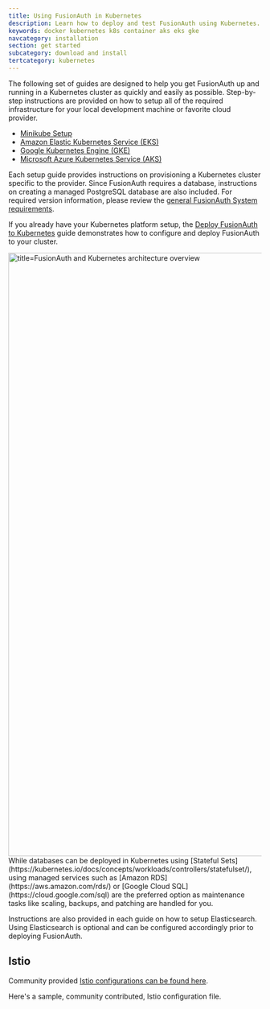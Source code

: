 ```yaml
---
title: Using FusionAuth in Kubernetes
description: Learn how to deploy and test FusionAuth using Kubernetes.
keywords: docker kubernetes k8s container aks eks gke
navcategory: installation
section: get started
subcategory: download and install
tertcategory: kubernetes
---
```



The following set of guides are designed to help you get FusionAuth up and running in a Kubernetes cluster as quickly and easily as possible.
Step-by-step instructions are provided on how to setup all of the required infrastructure for your local development machine or favorite cloud provider.

  * [Minikube Setup](/docs/get-started/download-and-install/kubernetes/minikube)
  * [Amazon Elastic Kubernetes Service (EKS)](/docs/get-started/download-and-install/kubernetes/eks)
  * [Google Kubernetes Engine (GKE)](/docs/get-started/download-and-install/kubernetes/gke)
  * [Microsoft Azure Kubernetes Service (AKS)](/docs/get-started/download-and-install/kubernetes/aks)

Each setup guide provides instructions on provisioning a Kubernetes cluster specific to the provider. Since FusionAuth requires a database, instructions on creating a managed PostgreSQL database are also included. For required version information, please review the [general FusionAuth System requirements](/docs/get-started/download-and-install/system-requirements).

If you already have your Kubernetes platform setup, the [Deploy FusionAuth to Kubernetes](/docs/get-started/download-and-install/kubernetes/fusionauth-deployment) guide demonstrates how to configure and deploy FusionAuth to your cluster.

<img src="/img/docs/get-started/download-and-install/kubernetes/kubernetes-arch-overview.png" alt="title=FusionAuth and Kubernetes architecture overview" width="1200" />

<Aside type="note">
While databases can be deployed in Kubernetes using [Stateful Sets](https://kubernetes.io/docs/concepts/workloads/controllers/statefulset/), using managed services such as [Amazon RDS](https://aws.amazon.com/rds/) or [Google Cloud SQL](https://cloud.google.com/sql) are the preferred option as maintenance tasks like scaling, backups, and patching are handled for you.
</Aside>

Instructions are also provided in each guide on how to setup Elasticsearch. Using Elasticsearch is optional and can be configured accordingly prior to deploying FusionAuth.

## Istio

Community provided [Istio configurations can be found here](https://github.com/FusionAuth/fusionauth-contrib/tree/master/kubernetes/istio).

Here's a sample, community contributed, Istio configuration file.

<RemoteCode lang="yaml" url="https://raw.githubusercontent.com/FusionAuth/fusionauth-contrib/master/kubernetes/istio/fusionauth-all-in-one.yaml" />
